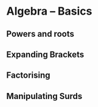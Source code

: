 # Algebra – Basics

## Powers and roots

## Expanding Brackets

## Factorising

## Manipulating Surds
